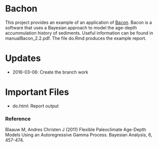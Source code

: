 Bachon
======

This project provides an example of an application of [Bacon](http://chrono.qub.ac.uk/blaauw/bacon.html). Bacon is a software that uses a Bayesian approach to model the age-depth accummulation history of sediments. Useful information can be found in  manualBacon_2.2.pdf. The file do.Rmd produces the example report.  



# Updates

- 2016-03-06: Create the branch work


# Important Files

- do.html: Report output





### Reference

Blaauw M, Andres Christen J (2011) Flexible Paleoclimate Age-Depth Models Using an Autoregressive Gamma Process. Bayesian Analysis, 6, 457-474.

